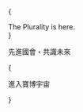 
{<div className="w-full xl:mt-20 mx-auto aspect-square sm:aspect-video relative mb-5">
<spline-viewer
className="absolute inset-0"
loading-anim-type="spinner-big-light"
url="https://prod.spline.design/PykwbOV-m1ak0rZ0/scene.splinecode" />

  <div className="absolute inset-0 flex items-center justify-center">
    <div className="text-center text-xl sm:text-3xl lg:text-4xl uppercase font-semibold tracking-wider">
      The Plurality is here.
    </div>
  </div>
</div>}

<div className="text-center">

<p className="text-xl">先進國會・共識未來</p>

{<Link href="/docs" className="button mt-3">

進入寶博宇宙 <ArrowRight strokeWidth={1} size={16} />

</Link>}

</div>
